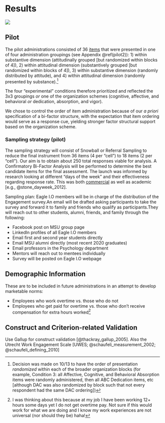 # Results

![](results.jpg)

## Pilot

The pilot administrations consisted of 36 [items](https://docs.google.com/document/d/18KYE7jq8XLhN-mfGQRMnkf5AM-_U2CJck50eISbAiwM/edit?usp=sharing) that were presented in one of four administration groupings (see Appendix \@ref(pilot2)): 1) within substantive dimension (attitudinally grouped [but randomized within blocks of 4]), 2) within attitudinal dimension (substantively grouped [but randomized within blocks of 4]), 3) within substantive dimension (randomly distributed by attitude), and 4) within attitudinal dimension (randomly presented by substance).[^footie]

The four "experimental" conditions therefore prioritized and reflected the 3x3 groupings *or* one of the organization schemes (cognitive, affective, and behavioral *or* dedication, absorption, and vigor).
 
[^footie]: Decision was made on 10/13 to have the order of presentation *randomized* within each of the broader organization blocks (for example, Condition 3: all Affective, Cognitive, and Behavioral Absorption items were randomly administered, then all ABC Dedication items, etc [although DAC was also randomized by block such that not every respondent had the same DAC ordering])

We chose to control the order of item administration because of our *a priori* specification of a bi-factor structure, with the expectation that item ordering would serve as a response cue, yielding stronger factor structural support based on the organization scheme. 

### Sampling strategy (pilot)

The sampling strategy will consist of Snowball or Referral Sampling to reduce the final instrument from 36 items (4 per "cell") to 18 items (2 per "cell"). Our aim is to obtain about 250 total responses viable for analysis. A Confirmatory Bi-Factor Analysis will be performed to determine the best candidate items for the final assessment. The launch was informed by research looking at different "days of the week" and their effectiveness regarding response rate. This was both [commercial](https://blog.hubspot.com/service/best-time-send-survey) as well as academic [e.g., @stone_dayweek_2012].

Sampling plan:
Eagle I.O members will be in charge of the distribution of the Engagement survey.An email will be drafted asking participants to take the survey and forward it to family and friends who qualify as participants.They will reach out to other students, alumni, friends, and family through the following:

+ Facebook post on MSU group page 
+ LinkedIn profiles of all Eagle I.O members 
+ Email first and second year students directly
+ Email MSU alumni directly (most recent 2020 graduates)
+ Email professors in the Psychology department
+ Mentors will reach out to mentees individually 
+ Survey will be posted on Eagle I.O webpage
   
   

## Demographic Information

These are to be included in future administrations in an attempt to develop marketable norms:

+ Employees who work overtime vs. those who do not
+ Employees who get paid for overtime vs. those who don't receive compensation for extra hours worked[^nother]

[^nother]:I was thinking about this because at my job I have been working 12+ hours some days yet I do not get overtime pay. Not sure if this would work for what we are doing and I know my work experiences are not universal (nor should they be) haha!

## Construct and Criterion-related Validation

Use Gallup for construct validation [@thackray_gallup_2005]. Also the Utrecht Work Engagement Scale [UWES; @schaufeli_measurement_2002; @schaufeli_defining_2010]

